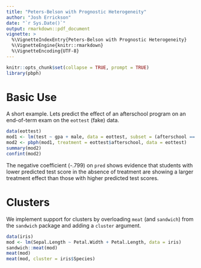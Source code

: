 ```yaml
---
title: "Peters-Belson with Prognostic Heterogeneity"
author: "Josh Errickson"
date: "`r Sys.Date()`"
output: rmarkdown::pdf_document
vignette: >
  %\VignetteIndexEntry{Peters-Belson with Prognostic Heterogeneity}
  %\VignetteEngine{knitr::rmarkdown}
  %\VignetteEncoding{UTF-8}
---
```


```r
knitr::opts_chunk$set(collapse = TRUE, prompt = TRUE)
library(pbph)
```

# Basic Use

A short example. Lets predict the effect of an afterschool program on an end-of-term exam on the `eottest` (fake) data.

```r
data(eottest)
mod1 <- lm(test ~ gpa + male, data = eottest, subset = (afterschool == 0))
mod2 <- pbph(mod1, treatment = eottest$afterschool, data = eottest)
summary(mod2)
confint(mod2)
```

The negative coefficient (-.799) on `pred` shows evidence that students with lower predicted test score in the absence of treatment are showing a larger treatment effect than those with higher predicted test scores.


# Clusters

We implement support for clusters by overloading `meat` (and `sandwich`) from the `sandwich` package and adding a `cluster` argument.

```r
data(iris)
mod <- lm(Sepal.Length ~ Petal.Width + Petal.Length, data = iris)
sandwich::meat(mod)
meat(mod)
meat(mod, cluster = iris$Species)
```
